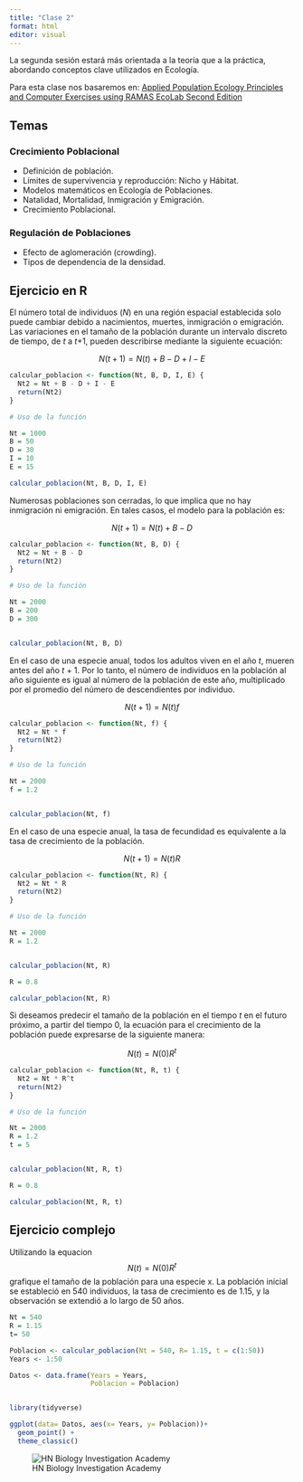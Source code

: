 ---
title: "Clase 2"
format: html
editor: visual
---

La segunda sesión estará más orientada a la teoría que a la práctica, abordando conceptos clave utilizados en Ecología.

Para esta clase nos basaremos en: [Applied Population Ecology Principles and Computer Exercises using RAMAS EcoLab Second Edition](https://www.nhbs.com/applied-population-ecology-book)

## Temas

### Crecimiento Poblacional

-   Definición de población.
-   Límites de supervivencia y reproducción: Nicho y Hábitat.
-   Modelos matemáticos en Ecología de Poblaciones.
-   Natalidad, Mortalidad, Inmigración y Emigración.
-   Crecimiento Poblacional.

### Regulación de Poblaciones

-   Efecto de aglomeración (crowding).
-   Tipos de dependencia de la densidad.

## Ejercicio en R

El número total de individuos (*N*) en una región espacial establecida solo puede cambiar debido a nacimientos, muertes, inmigración o emigración. Las variaciones en el tamaño de la población durante un intervalo discreto de tiempo, de *t* a *t*+1, pueden describirse mediante la siguiente ecuación:

$$N(t+1) = N(t) + B - D + I - E$$ 


```{r}
calcular_poblacion <- function(Nt, B, D, I, E) {
  Nt2 = Nt + B - D + I - E
  return(Nt2)
}

# Uso de la función

Nt = 1000
B = 50
D = 30
I = 10
E = 15

calcular_poblacion(Nt, B, D, I, E)
```

Numerosas poblaciones son cerradas, lo que implica que no hay inmigración ni emigración. En tales casos, el modelo para la población es:

$$N(t+1) = N(t) + B - D$$ 


```{r}
calcular_poblacion <- function(Nt, B, D) {
  Nt2 = Nt + B - D
  return(Nt2)
}

# Uso de la función

Nt = 2000
B = 200
D = 300


calcular_poblacion(Nt, B, D)
```

En el caso de una especie anual, todos los adultos viven en el año *t*, mueren antes del año *t* + 1. Por lo tanto, el número de individuos en la población al año siguiente es igual al número de la población de este año, multiplicado por el promedio del número de descendientes por individuo.

$$N(t+1) = N(t)f$$

```{r}
calcular_poblacion <- function(Nt, f) {
  Nt2 = Nt * f
  return(Nt2)
}

# Uso de la función

Nt = 2000
f = 1.2


calcular_poblacion(Nt, f)
```

En el caso de una especie anual, la tasa de fecundidad es equivalente a la tasa de crecimiento de la población.

$$N(t+1) = N(t)R$$ 

```{r}
calcular_poblacion <- function(Nt, R) {
  Nt2 = Nt * R
  return(Nt2)
}

# Uso de la función

Nt = 2000
R = 1.2


calcular_poblacion(Nt, R)

R = 0.8

calcular_poblacion(Nt, R)

```
Si deseamos predecir el tamaño de la población en el tiempo *t* en el futuro próximo, a partir del tiempo 0, la ecuación para el crecimiento de la población puede expresarse de la siguiente manera:

$$N(t) = N(0)R^t$$

```{r}
calcular_poblacion <- function(Nt, R, t) {
  Nt2 = Nt * R^t
  return(Nt2)
}

# Uso de la función

Nt = 2000
R = 1.2
t = 5


calcular_poblacion(Nt, R, t)

R = 0.8

calcular_poblacion(Nt, R, t)

```

## Ejercicio complejo

Utilizando la equacion $$N(t) = N(0)R^t$$ grafique el tamaño de la población para una especie x. La población inicial se estableció en 540 individuos, la tasa de crecimiento es de 1.15, y la observación se extendió a lo largo de 50 años.

```{r, warning=FALSE}
Nt = 540
R = 1.15
t= 50

Poblacion <- calcular_poblacion(Nt = 540, R= 1.15, t = c(1:50))
Years <- 1:50

Datos <- data.frame(Years = Years,
                    Poblacion = Poblacion)


library(tidyverse)

ggplot(data= Datos, aes(x= Years, y= Poblacion))+
  geom_point() +
  theme_classic()

```



![HN Biology Investigation Academy](HN%20Cursos%20publicidad/HN%20Biology%20Inv%20large.jpg)
